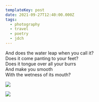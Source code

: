 ```yaml
---
templateKey: post
date: 2021-09-27T12:40:00.000Z
tags:
  - photography
  - travel
  - poetry
  - jdch
---
```

And does the water leap when you call it?<br/>
Does it come panting to your feet?<br/>
Does it tongue over all your burrs<br/>
And make you smooth<br/>
With the wetness of its mouth?

![](../../assets/photos/20210927-IMG_4621.jpg)

![](../../assets/photos/20210927-IMG_4615.jpg)